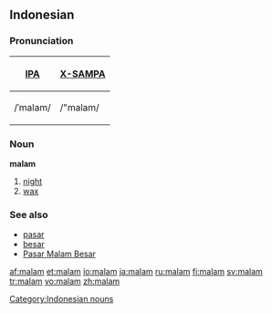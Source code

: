 ==Indonesian==
===Pronunciation===
{| border=1 cellpadding=5
! [[w:IPA|IPA]] !! [[w:X-SAMPA|X-SAMPA]]
|-
| /ˈmalam/ || /"malam/
|}

===Noun===
'''malam'''

#[[night]]
#[[wax]]

===See also===
*[[pasar]]
*[[besar]]
*[[w:Pasar Malam Besar|Pasar Malam Besar]]

[[Category:Indonesian nouns]]

[[af:malam]]
[[et:malam]]
[[io:malam]]
[[ja:malam]]
[[ru:malam]]
[[fi:malam]]
[[sv:malam]]
[[tr:malam]]
[[vo:malam]]
[[zh:malam]]